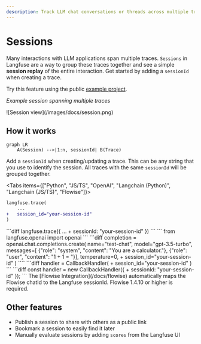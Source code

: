 ```yaml
---
description: Track LLM chat conversations or threads across multiple traces in a single session. Replay the entire interaction to debug or analyze the conversation.
---
```


# Sessions

Many interactions with LLM applications span multiple traces. `Sessions` in Langfuse are a way to group these traces together and see a simple **session replay** of the entire interaction. Get started by adding a `sessionId` when creating a trace.

Try this feature using the public [example project](/docs/demo).

_Example session spanning multiple traces_

<Frame border fullWidth>
  ![Session view](/images/docs/session.png)
</Frame>

## How it works

```mermaid
graph LR
    A(Session) -->|1:n, sessionId| B(Trace)
```

Add a `sessionId` when creating/updating a trace. This can be any string that you use to identify the session. All traces with the same `sessionId` will be grouped together.

<Tabs items={["Python", "JS/TS", "OpenAI", "Langchain (Python)", "Langchain (JS/TS)", "Flowise"]}>
<Tab>
```diff
langfuse.trace(
    ...
+   session_id="your-session-id"
)
```

</Tab>
<Tab>
```diff
langfuse.trace({
    ...
+   sessionId: "your-session-id"
})
```

</Tab>
<Tab>
```
from langfuse.openai import openai
```
```diff
completion = openai.chat.completions.create(
    name="test-chat",
    model="gpt-3.5-turbo",
    messages=[
        {"role": "system", "content": "You are a calculator."},
        {"role": "user", "content": "1 + 1 = "}],
    temperature=0,
+   session_id="your-session-id"
)
````

</Tab>
<Tab>
```diff
handler = CallbackHandler(
+   session_id="your-session-id"
)
```

</Tab>
<Tab>
```diff
const handler = new CallbackHandler({
+   sessionId: "your-session-id"
});
```

</Tab>

<Tab>
The [Flowise Integration](/docs/flowise) automatically maps the Flowise chatId to the Langfuse sessionId. Flowise 1.4.10 or higher is required.

</Tab>

</Tabs>

## Other features

- Publish a session to share with others as a public link
- Bookmark a session to easily find it later
- Manually evaluate sessions by adding `scores` from the Langfuse UI
